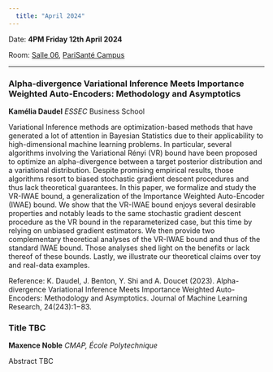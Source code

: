 ```yaml
---
  title: "April 2024"
---
```


Date: **4PM Friday 12th April 2024**

Room: [Salle 06](../psc_rooms.qmd), [PariSanté Campus](https://maps.app.goo.gl/cpFoxoZgbT6HCV6x9)

------------------------------------------------------------------------

### Alpha-divergence Variational Inference Meets Importance Weighted Auto-Encoders: Methodology and Asymptotics

**Kamélia Daudel** *ESSEC* Business School

Variational Inference methods are optimization-based methods that have generated a lot of attention in Bayesian Statistics due to their applicability to high-dimensional machine learning problems. In particular, several algorithms involving the Variational Rényi (VR) bound have been proposed to optimize an alpha-divergence between a target posterior distribution and a variational distribution. Despite promising empirical results, those algorithms resort to biased stochastic gradient descent procedures and thus lack theoretical guarantees. In this paper, we formalize and study the VR-IWAE bound, a generalization of the Importance Weighted Auto-Encoder (IWAE) bound. We show that the VR-IWAE bound enjoys several desirable properties and notably leads to the same stochastic gradient descent procedure as the VR bound in the reparameterized case, but this time by relying on unbiased gradient estimators. We then provide two complementary theoretical analyses of the VR-IWAE bound and thus of the standard IWAE bound. Those analyses shed light on the benefits or lack thereof of these bounds. Lastly, we illustrate our theoretical claims over toy and real-data examples.

Reference: K. Daudel, J. Benton, Y. Shi and A. Doucet (2023). Alpha-divergence Variational Inference Meets Importance Weighted Auto-Encoders: Methodology and Asymptotics. Journal of Machine Learning Research, 24(243):1−83.

### Title TBC

**Maxence Noble** *CMAP, École Polytechnique*

Abstract TBC
